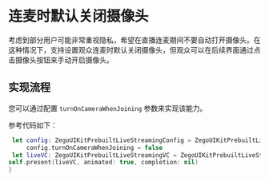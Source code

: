 # 连麦时默认关闭摄像头


考虑到部分用户可能非常重视隐私，希望在直播连麦期间不要自动打开摄像头。在这种情况下，支持设置观众连麦时默认关闭摄像头，但观众可以在后续界面通过点击摄像头按钮来手动开启摄像头。

## 实现流程

您可以通过配置 `turnOnCameraWhenJoining` 参数来实现该能力。

参考代码如下：
```swift Swift
 let config: ZegoUIKitPrebuiltLiveStreamingConfig = ZegoUIKitPrebuiltLiveStreamingConfig.host(enableSignalingPlugin: true)
     config.turnOnCameraWhenJoining = false
 let liveVC: ZegoUIKitPrebuiltLiveStreamingVC = ZegoUIKitPrebuiltLiveStreamingVC(self.appID, appSign: self.appSign, userID: self.userID ?? "", userName: self.userName ?? "", liveID: self.roomIDTextField.text ?? "", config: config)
self.present(liveVC, animated: true, completion: nil)
}
```
